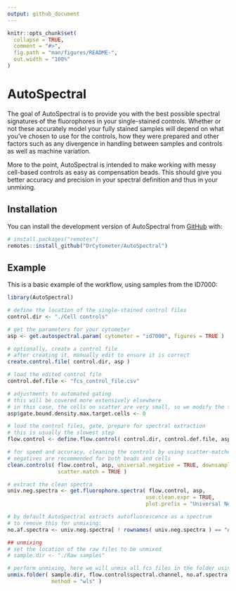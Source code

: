 ```yaml
---
output: github_document
---
```


<!-- README.md is generated from README.Rmd. Please edit that file -->

```r
knitr::opts_chunk$set(
  collapse = TRUE,
  comment = "#>",
  fig.path = "man/figures/README-",
  out.width = "100%"
)
```

# AutoSpectral

<!-- badges: start -->
<!-- badges: end -->

The goal of AutoSpectral is to provide you with the best possible spectral 
signatures of the fluorophores in your single-stained controls. Whether or not
these accurately model your fully stained samples will depend on what you've 
chosen to use for the controls, how they were prepared and other factors such
as any divergence in handling between samples and controls as well as machine
variation. 

More to the point, AutoSpectral is intended to make working with messy cell-based
controls as easy as compensation beads. This should give you better accuracy
and precision in your spectral definition and thus in your unmixing.

## Installation

You can install the development version of AutoSpectral from [GitHub](https://github.com/) with:

``` r
# install.packages("remotes")
remotes::install_github("DrCytometer/AutoSpectral")
```

## Example

This is a basic example of the workflow, using samples from the ID7000:

```r
library(AutoSpectral)

# define the location of the single-stained control files
control.dir <- "./Cell controls"

# get the parameters for your cytometer
asp <- get.autospectral.param( cytometer = "id7000", figures = TRUE )

# optionally, create a control file
# after creating it, manually edit to ensure it is correct
create.control.file( control.dir, asp )

# load the edited control file
control.def.file <- "fcs_control_file.csv"

# adjustments to automated gating
# this will be covered more extensively elsewhere
# in this case, the cells on scatter are very small, so we modify the target
asp$gate.bound.density.max.target.cells <- 0

# load the control files, gate, prepare for spectral extraction
# this is usually the slowest step
flow.control <- define.flow.control( control.dir, control.def.file, asp )

# for speed and accuracy, cleaning the controls by using scatter-matched universal
# negatives are recommended for both beads and cells
clean.controls( flow.control, asp, universal.negative = TRUE, downsample = TRUE,
                scatter.match = TRUE )

# extract the clean spectra
univ.neg.spectra <- get.fluorophore.spectra( flow.control, asp, 
                                            use.clean.expr = TRUE,
                                            plot.prefix = "Universal Negative Cells" )

# by default AutoSpectral extracts autofluorescence as a spectrum
# to remove this for unmixing:
no.af.spectra <- univ.neg.spectra[ ! rownames( univ.neg.spectra ) == "AF", ]

## unmixing
# set the location of the raw files to be unmixed
# sample.dir <- "./Raw samples"

# perform unmixing, here we will unmix all fcs files in the folder using wls
unmix.folder( sample.dir, flow.control$spectral.channel, no.af.spectra, asp,
              method = "wls" )


```


